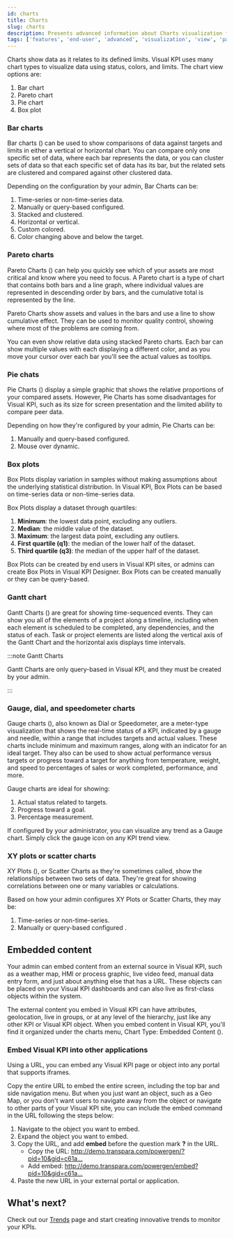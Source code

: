 ```yaml
---
id: charts
title: Charts
slug: charts
description: Presents advanced information about Charts visualization features of Visual KPIs software for an end user.
tags: ['features', 'end-user', 'advanced', 'visualization', 'view', 'pareto', 'pie', 'gantt', 'bar', 'chart',]
---
```



Charts show data as it relates to its defined limits. Visual KPI uses many chart types to visualize data using status, colors, and limits. The chart view options are:

1. Bar chart
2. Pareto chart
3. Pie chart
4. Box plot

<StylizedImage
  imgURL="img/docs/end-user/features/visualization/charts/features-visualization-charts-cut.png"
  alt="Visualization Charts"
/>

### Bar charts

Bar charts (<SvgFont icon="142"/>) can be used to show comparisons of data against targets and limits in either a vertical or horizontal chart. You can compare only one specific set of data, where each bar represents the data, or you can cluster sets of data so that each specific set of data has its bar, but the related sets are clustered and compared against other clustered data.

Depending on the configuration by your admin, Bar Charts can be:

1. Time-series or non-time-series data.
2. Manually or query-based configured.
3. Stacked and clustered.
4. Horizontal or vertical.
5. Custom colored.
6. Color changing above and below the target.

<StylizedImage
  imgURL="img/docs/end-user/features/visualization/charts/features-barchart.png"
  alt="Visualization Charts"
/>

### Pareto charts

Pareto Charts (<SvgFont icon="132"/>) can help you quickly see which of your assets are most critical and know where you need to focus. A Pareto chart is a type of chart that contains both bars and a line graph, where individual values are represented in descending order by bars, and the cumulative total is represented by the line.

Pareto Charts show assets and values in the bars and use a line to show cumulative effect. They can be used to monitor quality control, showing where most of the problems are coming from.

You can even show relative data using stacked Pareto charts. Each bar can show multiple values with each displaying a different color, and as you move your cursor over each bar you'll see the actual values as tooltips.

<StylizedImage
  imgURL="img/docs/end-user/features/visualization/charts/features-pareto.png"
  alt="Visualization Charts"
/>

### Pie chats

Pie Charts (<SvgFont icon="124"/>) display a simple graphic that shows the relative proportions of your compared assets. However, Pie Charts has some disadvantages for Visual KPI, such as its size for screen presentation and the limited ability to compare peer data. 

Depending on how they're configured by your admin, Pie Charts can be:

1. Manually and query-based configured.
2. Mouse over dynamic.

<StylizedImage
  imgURL="img/docs/end-user/features/visualization/charts/features-piechart.png"
  alt="Pie Chart"
/>

### Box plots

Box Plots display variation in samples without making assumptions about the underlying statistical distribution. In Visual KPI, Box Plots can be based on time-series data or non-time-series data. 

Box Plots display a dataset through quartiles:

1. **Minimum**: the lowest data point, excluding any outliers.
2. **Median**: the middle value of the dataset.
3. **Maximum**: the largest data point, excluding any outliers.
4. **First quartile (q1)**: the median of the lower half of the dataset.
5. **Third quartile (q3)**: the median of the upper half of the dataset.

Box Plots can be created by end users in Visual KPI sites, or admins can create Box Plots in Visual KPI Designer. Box Plots can be created manually or they can be query-based.

<StylizedImage
  imgURL="img/docs/end-user/features/visualization/charts/features-boxplot.png"
  alt="Box Plot Chart"
/>

### Gantt chart

Gantt Charts (<SvgFont icon="122"/>) are great for showing time-sequenced events. They can show you all of the elements of a project along a timeline, including when each element is scheduled to be completed, any dependencies, and the status of each. Task or project elements are listed along the vertical axis of the Gantt Chart and the horizontal axis displays time intervals.

:::note Gantt Charts

Gantt Charts are only query-based in Visual KPI, and they must be created by your admin.

:::

<StylizedImage
  imgURL="img/docs/end-user/features/visualization/charts/features-gantt.png"
  alt="Visualization Charts"
/>

### Gauge, dial, and speedometer charts

Gauge charts (<SvgFont icon="11"/>), also known as Dial or Speedometer, are a meter-type visualization that shows the real-time status of a KPI, indicated by a gauge and needle, within a range that includes targets and actual values. These charts include minimum and maximum ranges, along with an indicator for an ideal target. They also can be used to show actual performance versus targets or progress toward a target for anything from temperature, weight, and speed to percentages of sales or work completed, performance, and more.

Gauge charts are ideal for showing:

1. Actual status related to targets.
2. Progress toward a goal.
3. Percentage measurement.

If configured by your administrator, you can visualize any trend as a Gauge chart. Simply click the gauge icon on any KPI trend view.

<StylizedImage
  imgURL="img/docs/end-user/features/visualization/charts/features-gauge.png"
  alt="Gauge Charts"
/>

### XY plots or scatter charts

XY Plots (<SvgFont icon="133"/>), or Scatter Charts as they're sometimes called, show the relationships between two sets of data. They're great for showing correlations between one or many variables or calculations. 

Based on how your admin configures XY Plots or Scatter Charts, they may be:

1. Time-series or non-time-series.
2. Manually or query-based configured .

<StylizedImage
  imgURL="img/docs/end-user/features/visualization/charts/features-scatterchart.png"
  alt="XY Plots / Scatter Charts"
/>

## Embedded content

Your admin can embed content from an external source in Visual KPI, such as a weather map, HMI or process graphic, live video feed, manual data entry form, and just about anything else that has a URL. These objects can be placed on your Visual KPI dashboards and can also live as first-class objects within the system.

The external content you embed in Visual KPI can have attributes, geolocation, live in groups, or at any level of the hierarchy, just like any other KPI or Visual KPI object. When you embed content in Visual KPI, you'll find it organized under the charts menu, Chart Type: Embedded Content (<SvgFont icon="121"/>).

<StylizedImage
  imgURL="img/docs/end-user/features/visualization/charts/features-visualization-charts-embed.gif"
  alt="Embedded Content"
/>

### Embed Visual KPI into other applications

Using a URL, you can embed any Visual KPI page or object into any portal that supports iframes.

Copy the entire URL to embed the entire screen, including the top bar and side navigation menu. But when you just want an object, such as a Geo Map, or you don't want users to navigate away from the object or navigate to other parts of your Visual KPI site, you can include the embed command in the URL following the steps below:

1. Navigate to the object you want to embed.
2. Expand the object you want to embed.
3. Copy the URL, and add **embed** before the question mark **?** in the URL.
	- Copy the URL: http://demo.transpara.com/powergen/?pid=10&gid=c61a…
	- Add embed: http://demo.transpara.com/powergen/embed?pid=10&gid=c61a…
4. Paste the new URL in your external portal or application.

## What's next?

Check out our [Trends](end-user/features/visualization/trends) page and start creating innovative trends to monitor your KPIs.